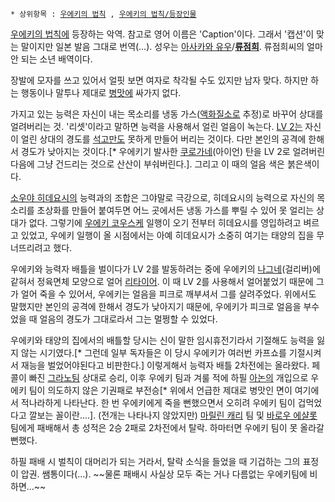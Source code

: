  * 상위항목 : [[우에키의 법칙]] , [[우에키의 법칙/등장인물]]


[[우에키의 법칙]]에 등장하는 악역. 참고로 영어 이름은 'Caption'이다. 그래서 '캡션'이 맞는 말이지만 일본 발음 그대로 번역(…).
성우는 [[아사카와 유우]]/'''[[류점희]]'''. 류점희씨의 얼마 안 되는 소년 배역이다.

장발에 모자를 쓰고 있어서 얼핏 보면 여자로 착각될 수도 있지만 남자 맞다. 하지만 하는 행동이나 말투나 제대로 [[병맛]]에 싸가지 없다.

가지고 있는 능력은 자신이 내는 목소리를 냉동 가스([[액화질소]]로 추정)로 바꾸어 상대를 얼려버리는 것. '리셋'이라고 말하면 능력을 사용해서 얼린 얼음이 녹는다. [[LV 2]]는 자신이 얼린 상대의 경도를 [[석고]]만도 못하게 만들어 버리는 것이다. 다만 본인의 공격에 한해서 경도가 낮아지는 것이다.[* 우에키기 발사한 [[쿠로가네]](아이언) 탄을 LV 2로 얼려버린 다음에 그냥 건드리는 것으로 산산이 부숴버린다.]. 그리고 이 때의 얼음 색은 붉은색이다.

[[소우야 히데요시]]의 능력과의 조합은 그야말로 극강으로, 히데요시의 능력으로 자신의 목소리를 초상화를 만들어 붙여두면 어느 곳에서든 냉동 가스를 뿌릴 수 있어 못 얼리는 상대가 없다. 그렇기에 [[우에키 코우스케]] 일행이 오기 전부터 히데요시를 영입하려고 벼르고 있었고, 우에키 일행이 올 시점에서는 아예 히데요시가 소중히 여기는 태양의 집을 무너뜨리려고 했다.

우에키와 능력자 배틀을 벌이다가 LV 2를 발동하려는 중에 우에키의 [[나그네]](걸리버)에 같혀서 정육면체 모양으로 얼어 [[리타이어]]. 이 때 LV 2를 사용해서 얼어붙었기 때문에 그가 얼어 죽을 수 있어서, 우에키는 얼음을 피크로 깨부셔서 그를 살려주었다. 위에서도 말했지만 본인의 공격에 한해서 경도가 낮아지기 때문에, 우에키가 피크로 얼음을 부수었을 때 얼음의 경도가 그대로라서 그는 멀쩡할 수 있었다.

우에키와 태양의 집에서의 배틀할 당시는 신이 말한 임시휴전기라서 기절해도 능력을 잃지 않는 시기였다.[* 그런데 일부 독자들은 이 당시 우에키가 여러번 카프쇼를 기절시켜서 재능을 벌었어야된다고 비판한다.] 이렇게해서 능력자 배틀 2차전에는 올라왔다. 페콜이 빠진 [[그라노]]팀 상대로 승리, 이후 우에키 팀과 겨룰 적에 하필 [[아논]]의 개입으로 우에키 팀이 의도하지 않은 기권패로 부전승[* 위에서 언급한 제대로 병맛인 면이 여기에서 적나라하게 나타난다. 한 번 우에키에게 죽을 뻔했으면서 오히려 우에키 팀이 겁먹었다고 깔보는 꼴이란....]. (전개는 나타나지 않았지만) [[마릴린 캐리]] 팀 및 [[바로우 에샬롯]] 팀에게 패배해서 총 성적은 2승 2패로 2차전에서 탈락. 하마터면 우에키 팀이 못 올라갈 뻔했다.

하필 패배 시 벌칙이 대머리가 되는 거라서, 탈락 소식을 들었을 때 기겁하는 그의 표정이 압권. 쌤통이다(…). ~~물론 패배시 사실상 모두 죽는 거나 다름없는 우에키팀에 비하면...~~
